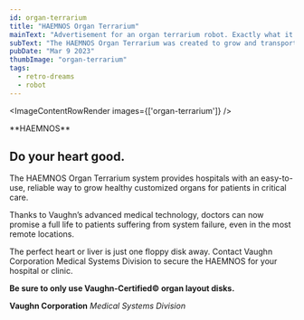 ```yaml
---
id: organ-terrarium
title: "HAEMNOS Organ Terrarium"
mainText: "Advertisement for an organ terrarium robot. Exactly what it sounds like."
subText: "The HAEMNOS Organ Terrarium was created to grow and transport custom organs!"
pubDate: "Mar 9 2023"
thumbImage: "organ-terrarium"
tags:
  - retro-dreams
  - robot
---
```



<ImageContentRowRender 
  images={['organ-terrarium']}
/>

<QuoteContentRowRender author={AuthorCAN} transcription>
**HAEMNOS**

## Do your heart good.

The HAEMNOS Organ Terrarium system provides hospitals with an easy-to-use, reliable way to grow healthy customized organs for patients in critical care.

Thanks to Vaughn’s advanced medical technology, doctors can now promise a full life to patients suffering from system failure, even in the most remote locations.

The perfect heart or liver is just one floppy disk away. Contact Vaughn Corporation Medical Systems Division to secure the HAEMNOS for your hospital or clinic.

**Be sure to only use Vaughn-Certified© organ layout disks.**

**Vaughn Corporation**
*Medical Systems Division*
</QuoteContentRowRender>